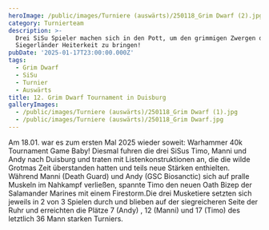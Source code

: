 ```yaml
---
heroImage: /public/images/Turniere (auswärts)/250118_Grim Dwarf (2).jpg
category: Turnierteam
description: >-
  Drei SiSu Spieler machen sich in den Pott, um den grimmigen Zwergen dort die
  Siegerländer Heiterkeit zu bringen!
pubDate: '2025-01-17T23:00:00.000Z'
tags:
  - Grim Dwarf
  - SiSu
  - Turnier
  - Auswärts
title: 12. Grim Dwarf Tournament in Duisburg
galleryImages:
  - /public/images/Turniere (auswärts)/250118_Grim Dwarf (1).jpg
  - /public/images/Turniere (auswärts)/250118_Grim Dwarf.jpg
---
```



Am 18.01. war es zum ersten Mal 2025 wieder soweit: Warhammer 40k Tournament Game Baby! Diesmal fuhren die drei SiSus Timo, Manni und Andy nach Duisburg und traten mit Listenkonstruktionen an, die die wilde Grotmas Zeit überstanden hatten und teils neue Stärken enthielten. Während Manni (Death Guard) und Andy (GSC Biosanctic) sich auf pralle Muskeln im Nahkampf verließen, spannte Timo den neuen Oath Bizep der Salamander Marines mit einem Firestorm.Die drei Musketiere setzten sich jeweils in 2 von 3 Spielen durch und blieben auf der siegreicheren Seite der Ruhr und erreichten die Plätze 7 (Andy) , 12 (Manni) und 17 (Timo) des letztlich 36 Mann starken Turniers. 
